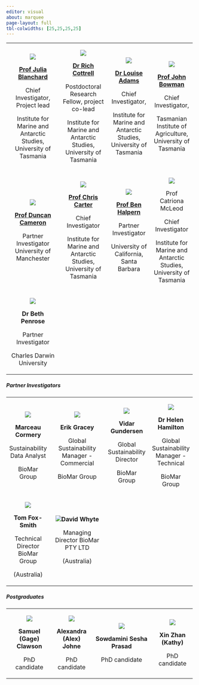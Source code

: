 ```yaml
---
editor: visual
about: marquee
page-layout: full
tbl-colwidths: [25,25,25,25]
---
```


+:--------------------------------------------------------------------------------------:+:---------------------------------------------------------------------------:+:----------------------------------------------------------------------:+:------------------------------------------------------------------:+
| ![](photos/People/Julia-Blanchard-w-SRL.jpeg)                                          | ![](photos/People/2022-05-07 10.38.19.jpeg)                                 | ![](photos/People/Louise-Adams.jpeg)                                   | ![](photos/People/John photo 2019.jpeg)                            |
|                                                                                        |                                                                             |                                                                        |                                                                    |
| [**Prof Julia Blanchard**](https://discover.utas.edu.au/Julia.Blanchard)               | [**Dr Rich Cottrell**](https://discover.utas.edu.au/RichardStuart.Cottrell) | [**Dr Louise Adams**](https://discover.utas.edu.au/Louise.Adams/about) | [**Prof John Bowman**](https://discover.utas.edu.au/John.Bowman)   |
|                                                                                        |                                                                             |                                                                        |                                                                    |
| Chief Investigator, Project lead                                                       | Postdoctoral Research Fellow, project co-lead                               | Chief Investigator,                                                    | Chief Investigator,                                                |
|                                                                                        |                                                                             |                                                                        |                                                                    |
| Institute for Marine and Antarctic Studies, University of Tasmania                     | Institute for Marine and Antarctic Studies, University of Tasmania          | Institute for Marine and Antarctic Studies, University of Tasmania     | Tasmanian Institute of Agriculture, University of Tasmania         |
+----------------------------------------------------------------------------------------+-----------------------------------------------------------------------------+------------------------------------------------------------------------+--------------------------------------------------------------------+
| ![](photos/People/dunc_Cam.jpeg)                                                       | ![](photos/People/chris-carter.jpeg)                                        | ![](photos/People/Ben5.jpeg)                                           | ![](photos/People/Catriona Website shot.jpeg)                      |
|                                                                                        |                                                                             |                                                                        |                                                                    |
| [**Prof Duncan Cameron**](https://research.manchester.ac.uk/en/persons/duncan-cameron) | [**Prof Chris Carter**](https://discover.utas.edu.au/Chris.Carter)          | [**Prof Ben Halpern**](https://bren.ucsb.edu/people/ben-halpern)       | Prof Catriona McLeod                                               |
|                                                                                        |                                                                             |                                                                        |                                                                    |
| Partner Investigator University of Manchester                                          | Chief Investigator                                                          | Partner Investigator                                                   | Chief Investigator                                                 |
|                                                                                        |                                                                             |                                                                        |                                                                    |
|                                                                                        | Institute for Marine and Antarctic Studies, University of Tasmania          | University of California, Santa Barbara                                | Institute for Marine and Antarctic Studies, University of Tasmania |
+----------------------------------------------------------------------------------------+-----------------------------------------------------------------------------+------------------------------------------------------------------------+--------------------------------------------------------------------+
| ![](photos/People/Beth Penrose.jpeg)                                                   |                                                                             |                                                                        |                                                                    |
|                                                                                        |                                                                             |                                                                        |                                                                    |
| **Dr Beth Penrose**                                                                    |                                                                             |                                                                        |                                                                    |
|                                                                                        |                                                                             |                                                                        |                                                                    |
| Partner Investigator                                                                   |                                                                             |                                                                        |                                                                    |
|                                                                                        |                                                                             |                                                                        |                                                                    |
| Charles Darwin University                                                              |                                                                             |                                                                        |                                                                    |
+----------------------------------------------------------------------------------------+-----------------------------------------------------------------------------+------------------------------------------------------------------------+--------------------------------------------------------------------+

##### Partner Investigators

+:---------------------------------------:+:---------------------------------------------------------:+:----------------------------------------------:+:-----------------------------------------:+
| ![](photos/People/Marceau_biomar.jpeg)  | ![](photos/People/Erik Gracey Profile Picture 2.jpeg)     | ![](photos/People/Vidar_Gundersen_biomar.jpeg) | ![](photos/People/Helen_biomar.jpeg)      |
|                                         |                                                           |                                                |                                           |
| **Marceau Cormery**                     | **Erik Gracey**                                           | **Vidar Gundersen**                            | **Dr Helen Hamilton**                     |
|                                         |                                                           |                                                |                                           |
| Sustainability Data Analyst             | Global Sustainability Manager - Commercial                | Global Sustainability Director                 | Global Sustainability Manager - Technical |
|                                         |                                                           |                                                |                                           |
| BioMar Group                            | BioMar Group                                              | BioMar Group                                   | BioMar Group                              |
+-----------------------------------------+-----------------------------------------------------------+------------------------------------------------+-------------------------------------------+
| ![](photos/People/TomFox-Smith_bw.jpeg) | ![](photos/People/David_Whyte_Biomar.jpeg)**David Whyte** |                                                |                                           |
|                                         |                                                           |                                                |                                           |
| **Tom Fox-Smith**                       | Managing Director BioMar PTY LTD                          |                                                |                                           |
|                                         |                                                           |                                                |                                           |
| Technical Director BioMar Group         | (Australia)                                               |                                                |                                           |
|                                         |                                                           |                                                |                                           |
| (Australia)                             |                                                           |                                                |                                           |
+-----------------------------------------+-----------------------------------------------------------+------------------------------------------------+-------------------------------------------+

##### Postgraduates

+:-------------------------------------:+:------------------------------:+:-------------------------------------------------:+:--------------------------------:+
| ![](photos/People/gage_headshot.jpeg) | ![](photos/People/AJohne.jpeg) | ![](photos/People/Inspiring_women_2022_0370.jpeg) | ![](photos/People/Xin Zhan.jpeg) |
|                                       |                                |                                                   |                                  |
| **Samuel (Gage) Clawson**             | **Alexandra (Alex) Johne**     | **Sowdamini Sesha Prasad**                        | **Xin Zhan (Kathy)**             |
|                                       |                                |                                                   |                                  |
| PhD candidate                         | PhD candidate                  | PhD candidate                                     | PhD candidate                    |
+---------------------------------------+--------------------------------+---------------------------------------------------+----------------------------------+
